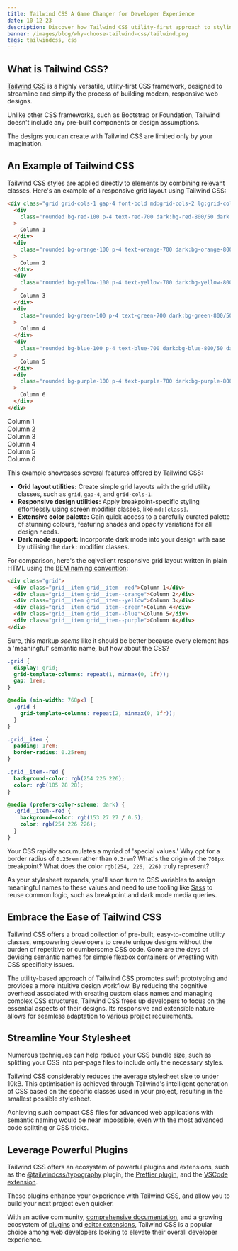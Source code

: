 ---
title: Tailwind CSS A Game Changer for Developer Experience
date: 10-12-23
description: Discover how Tailwind CSS utility-first approach to styling and responsive design transforms the way you write CSS through, allowing you to focus on building great things.
banner: /images/blog/why-choose-tailwind-css/tailwind.png
tags: tailwindcss, css
---

## What is Tailwind CSS?

[Tailwind CSS](https://tailwindcss.com) is a highly versatile, utility-first CSS framework, designed to streamline and simplify the process of building modern, responsive web designs.

Unlike other CSS frameworks, such as Bootstrap or Foundation, Tailwind doesn't include any pre-built components or design assumptions.

The designs you can create with Tailwind CSS are limited only by your imagination.

## An Example of Tailwind CSS

Tailwind CSS styles are applied directly to elements by combining relevant classes. Here's an example of a responsive grid layout using Tailwind CSS:

```html
<div class="grid grid-cols-1 gap-4 font-bold md:grid-cols-2 lg:grid-cols-3">
  <div
    class="rounded bg-red-100 p-4 text-red-700 dark:bg-red-800/50 dark:text-red-100"
  >
    Column 1
  </div>
  <div
    class="rounded bg-orange-100 p-4 text-orange-700 dark:bg-orange-800/50 dark:text-orange-100"
  >
    Column 2
  </div>
  <div
    class="rounded bg-yellow-100 p-4 text-yellow-700 dark:bg-yellow-800/50 dark:text-yellow-100"
  >
    Column 3
  </div>
  <div
    class="rounded bg-green-100 p-4 text-green-700 dark:bg-green-800/50 dark:text-green-100"
  >
    Column 4
  </div>
  <div
    class="rounded bg-blue-100 p-4 text-blue-700 dark:bg-blue-800/50 dark:text-blue-100"
  >
    Column 5
  </div>
  <div
    class="rounded bg-purple-100 p-4 text-purple-700 dark:bg-purple-800/50 dark:text-purple-100"
  >
    Column 6
  </div>
</div>
```

<div className="grid grid-cols-1 gap-4 font-bold md:grid-cols-2 lg:grid-cols-3">
  <div className="rounded bg-red-100 p-4 text-red-700 dark:bg-red-800/50 dark:text-red-100">
    Column 1
  </div>
  <div className="rounded bg-orange-100 p-4 text-orange-700 dark:bg-orange-800/50 dark:text-orange-100">
    Column 2
  </div>
  <div className="rounded bg-yellow-100 p-4 text-yellow-700 dark:bg-yellow-800/50 dark:text-yellow-100">
    Column 3
  </div>
  <div className="rounded bg-green-100 p-4 text-green-700 dark:bg-green-800/50 dark:text-green-100">
    Column 4
  </div>
  <div className="rounded bg-blue-100 p-4 text-blue-700 dark:bg-blue-800/50 dark:text-blue-100">
    Column 5
  </div>
  <div className="rounded bg-purple-100 p-4 text-purple-700 dark:bg-purple-800/50 dark:text-purple-100">
    Column 6
  </div>
</div>

This example showcases several features offered by Tailwind CSS:

- **Grid layout utilities:** Create simple grid layouts with the grid utility classes, such as `grid`, `gap-4`, and `grid-cols-1`.
- **Responsive design utilities:** Apply breakpoint-specific styling effortlessly using screen modifier classes, like `md:[class]`.
- **Extensive color palette:** Gain quick access to a carefully curated palette of stunning colours, featuring shades and opacity variations for all design needs.
- **Dark mode support:** Incorporate dark mode into your design with ease by utilising the `dark:` modifier classes.

For comparison, here's the eqivellent responsive grid layout written in plain HTML using the [BEM naming convention](https://getbem.com):

```html
<div class="grid">
  <div class="grid__item grid__item--red">Column 1</div>
  <div class="grid__item grid__item--orange">Column 2</div>
  <div class="grid__item grid__item--yellow">Column 3</div>
  <div class="grid__item grid__item--green">Column 4</div>
  <div class="grid__item grid__item--blue">Column 5</div>
  <div class="grid__item grid__item--purple">Column 6</div>
</div>
```

Sure, this markup _seems_ like it should be better because every element has a 'meaningful' semantic name, but how about the CSS?

```css
.grid {
  display: grid;
  grid-template-columns: repeat(1, minmax(0, 1fr));
  gap: 1rem;
}

@media (min-width: 768px) {
  .grid {
    grid-template-columns: repeat(2, minmax(0, 1fr));
  }
}

.grid__item {
  padding: 1rem;
  border-radius: 0.25rem;
}

.grid__item--red {
  background-color: rgb(254 226 226);
  color: rgb(185 28 28);
}

@media (prefers-color-scheme: dark) {
  .grid__item--red {
    background-color: rgb(153 27 27 / 0.5);
    color: rgb(254 226 226);
  }
}
```

Your CSS rapidly accumulates a myriad of 'special values.' Why opt for a border radius of `0.25rem` rather than `0.3rem`? What's the origin of the `768px` breakpoint? What does the color `rgb(254, 226, 226)` truly represent?

As your stylesheet expands, you'll soon turn to CSS variables to assign meaningful names to these values and need to use tooling like [Sass](https://sass-lang.com) to reuse common logic, such as breakpoint and dark mode media queries.

## Embrace the Ease of Tailwind CSS

Tailwind CSS offers a broad collection of pre-built, easy-to-combine utility classes, empowering developers to create unique designs without the burden of repetitive or cumbersome CSS code. Gone are the days of devising semantic names for simple flexbox containers or wrestling with CSS specificity issues.

The utility-based approach of Tailwind CSS promotes swift prototyping and provides a more intuitive design workflow. By reducing the cognitive overhead associated with creating custom class names and managing complex CSS structures, Tailwind CSS frees up developers to focus on the essential aspects of their designs. Its responsive and extensible nature allows for seamless adaptation to various project requirements.

## Streamline Your Stylesheet

Numerous techniques can help reduce your CSS bundle size, such as splitting your CSS into per-page files to include only the necessary styles.

Tailwind CSS considerably reduces the average stylesheet size to under 10kB. This optimisation is achieved through Tailwind's intelligent generation of CSS based on the specific classes used in your project, resulting in the smallest possible stylesheet.

Achieving such compact CSS files for advanced web applications with semantic naming would be near impossible, even with the most advanced code splitting or CSS tricks.

## Leverage Powerful Plugins

Tailwind CSS offers an ecosystem of powerful plugins and extensions, such as the [@tailwindcss/typography](https://tailwindcss.com/docs/typography-plugin) plugin, the [Prettier plugin](https://github.com/tailwindlabs/prettier-plugin-tailwindcss), and the [VSCode extension](https://marketplace.visualstudio.com/items?itemName=bradlc.vscode-tailwindcss).

These plugins enhance your experience with Tailwind CSS, and allow you to build your next project even quicker.

With an active community, [comprehensive documentation](https://tailwindcss.com/docs), and a growing ecosystem of [plugins](https://tailwindcss.com/docs/plugins) and [editor extensions](https://tailwindcss.com/docs/editor-setup), Tailwind CSS is a popular choice among web developers looking to elevate their overall developer experience.
